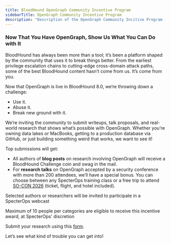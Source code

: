 ```yaml
---
title: BloodHound OpenGraph Community Incentive Program
sidebarTitle: OpenGraph Community Incentive Program
description: "Description of the OpenGraph Community Incitive Program (OCIP) and how to "
---
```



### Now That You Have OpenGraph, Show Us What You Can Do with It

BloodHound has always been more than a tool; it’s been a platform shaped by the community that uses it to break things better. From the earliest privilege escalation chains to cutting-edge cross-domain attack paths, some of the best BloodHound content hasn’t come from us. It’s come from you.

Now that OpenGraph is live in BloodHound 8.0, we’re throwing down a challenge: 
- Use it. 
- Abuse it. 
- Break new ground with it.

We’re inviting the community to submit writeups, talk proposals, and real-world research that shows what’s possible with OpenGraph. Whether you’re owning data lakes or MacBooks, getting to a production database via GitHub, or just building something weird that works, we want to see it!

Top submissions will get:
- All authors of **blog posts** on research involving OpenGraph will receive a BloodHound Challenge coin and swag in the mail.
- For **research talks** on OpenGraph accepted by a security conference with more than 200 attendees, we’ll have a special bonus. You can choose between any SpecterOps training class or a free trip to attend [SO-CON 2026](https://specterops.io/so-con/) (ticket, flight, and hotel included).

<Note>
Selected authors or researchers will be invited to participate in a SpecterOps webcast​

Maximum of 10 people per categories are eligible to receive this incentive award, at SpecterOps' discretion
</Note>

Submit your research using this [form](https://www.surveymonkey.com/r/bhe-opengraph-research).

Let’s see what kind of trouble you can get into!
 ​